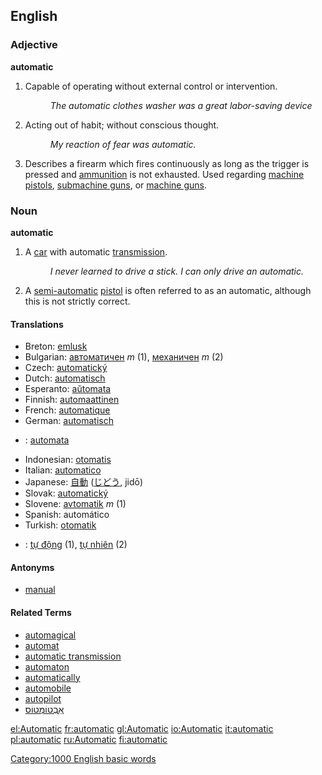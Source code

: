 ==English==

===Adjective===
'''automatic'''

# Capable of operating without external control or intervention.
#: ''The automatic clothes washer was a great labor-saving device''
# Acting out of habit; without conscious thought.
#: ''My reaction of fear was automatic.''
#Describes a firearm which fires continuously as long as the trigger is pressed and [[ammunition]] is not exhausted. Used regarding [[machine pistol]]s, [[submachine gun]]s, or [[machine gun]]s.

===Noun===
'''automatic'''

# A [[car]] with automatic [[transmission]].
#: ''I never learned to drive a stick.  I can only drive an automatic.''
#A [[semi-automatic]] [[pistol]] is often referred to as an automatic, although this is not strictly correct.

====Translations====
{{top}}
*Breton: [[emlusk]]
*Bulgarian: [[автоматичен]] ''m'' (1), [[механичен]] ''m'' (2)
*Czech:  [[automatický]]
*Dutch: [[automatisch]]
*Esperanto: [[aŭtomata]]
*Finnish: [[automaattinen]]
*French: [[automatique]]
*German: [[automatisch]]
* {{io}}: [[automata]]
{{mid}}
*Indonesian: [[otomatis]]
*Italian: [[automatico]]
*Japanese: [[自動]] ([[じどう]], jidō)
*Slovak: [[automatický]]
*Slovene: [[avtomatik]] ''m'' (1)
*Spanish: automático
*Turkish: [[otomatik]]
*{{vi}}: [[tự động]] (1), [[tự nhiên]] (2)
{{bottom}}

====Antonyms====
*[[manual]]

====Related Terms====
*[[automagical]]
*[[automat]]
*[[automatic transmission]]
*[[automaton]]
*[[automatically]]
*[[automobile]]
*[[autopilot]]
*[[אַבְטוֹמְטוֹס]]

[[Category:1000 English basic words]]
[[el:Automatic]]
[[fr:automatic]]
[[gl:Automatic]]
[[io:Automatic]]
[[it:automatic]]
[[pl:automatic]]
[[ru:Automatic]]
[[fi:automatic]]